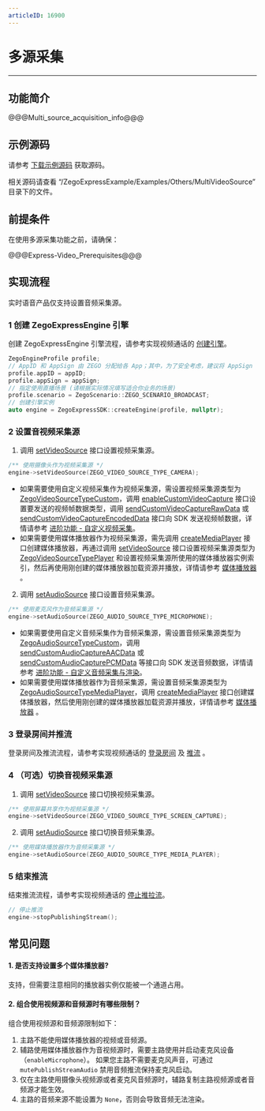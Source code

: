 ```yaml
---
articleID: 16900
---
```

# 多源采集

- - -
## 功能简介

@@@Multi_source_acquisition_info@@@

## 示例源码

请参考 [下载示例源码](!DownloadDemo/DownloadDemo) 获取源码。

相关源码请查看 “/ZegoExpressExample/Examples/Others/MultiVideoSource” 目录下的文件。

## 前提条件

在使用多源采集功能之前，请确保：

@@@Express-Video_Prerequisites@@@

## 实现流程

<div class="mk-warning">


实时语音产品仅支持设置音频采集源。
</div>

### 1 创建 ZegoExpressEngine 引擎

创建 ZegoExpressEngine 引擎流程，请参考实现视频通话的 [创建引擎](!Integration/Solution_Implementation#CreateEngine)。

```C++
ZegoEngineProfile profile;
// AppID 和 AppSign 由 ZEGO 分配给各 App；其中，为了安全考虑，建议将 AppSign 存储在 App 的业务后台，需要使用时从后台获取
profile.appID = appID;
profile.appSign = appSign;
// 指定使用直播场景 (请根据实际情况填写适合你业务的场景)
profile.scenario = ZegoScenario::ZEGO_SCENARIO_BROADCAST;
// 创建引擎实例
auto engine = ZegoExpressSDK::createEngine(profile, nullptr);
```

### 2 设置音视频采集源

1. 调用 [setVideoSource](@setVideoSource) 接口设置视频采集源。

```C++
/** 使用摄像头作为视频采集源 */
engine->setVideoSource(ZEGO_VIDEO_SOURCE_TYPE_CAMERA);
```

<div class = 'mk-hint'>

- 如果需要使用自定义视频采集作为视频采集源，需设置视频采集源类型为 [ZegoVideoSourceTypeCustom](@ZegoVideoSourceTypeCustom)，调用 [enableCustomVideoCapture](@enableCustomVideoCapture) 接口设置要发送的视频帧数据类型，调用 [sendCustomVideoCaptureRawData](@sendCustomVideoCaptureRawData) 或 [sendCustomVideoCaptureEncodedData](@sendCustomVideoCaptureEncodedData) 接口向 SDK 发送视频帧数据，详情请参考 [进阶功能 - 自定义视频采集](!ExpressVideoSDK-VideoAdvanced/CustomVideoCapture)。
- 如果需要使用媒体播放器作为视频采集源，需先调用 [createMediaPlayer](@createMediaPlayer) 接口创建媒体播放器，再通过调用 [setVideoSource](@setVideoSource) 接口设置视频采集源类型为 [ZegoVideoSourceTypePlayer](@ZegoVideoSourceTypePlayer) 和设置视频采集源所使用的媒体播放器实例索引，然后再使用刚创建的媒体播放器加载资源并播放，详情请参考 [媒体播放器](!Other_Functions/MediaPlayer) 。


</div>

2. 调用 [setAudioSource](@setAudioSource) 接口设置音频采集源。

```C++
/** 使用麦克风作为音频采集源 */
engine->setAudioSource(ZEGO_AUDIO_SOURCE_TYPE_MICROPHONE);
```

<div class = 'mk-hint'>

- 如果需要使用自定义音频采集作为音频采集源，需设置音频采集源类型为 [ZegoAudioSourceTypeCustom](@ZegoAudioSourceTypeCustom)，调用 [sendCustomAudioCaptureAACData](@sendCustomAudioCaptureAACData) 或 [sendCustomAudioCapturePCMData](@sendCustomAudioCapturePCMData) 等接口向 SDK 发送音频数据，详情请参考 [进阶功能 - 自定义音频采集与渲染](!AudioAdvanced/custom_audio_io)。
- 如果需要使用媒体播放器作为音频采集源，需设置音频采集源类型为 [ZegoAudioSourceTypeMediaPlayer](@ZegoAudioSourceTypeMediaPlayer)，调用 [createMediaPlayer](@createMediaPlayer) 接口创建媒体播放器，然后使用刚创建的媒体播放器加载资源并播放，详情请参考 [媒体播放器](!Other_Functions/MediaPlayer) 。

</div>

### 3 登录房间并推流

登录房间及推流流程，请参考实现视频通话的 [登录房间](!Integration/Solution_Implementation#loginRoom) 及 [推流](!Integration/Solution_Implementation#publishingStream) 。

### 4 （可选）切换音视频采集源

1. 调用 [setVideoSource](@setVideoSource) 接口切换视频采集源。

```C++
/** 使用屏幕共享作为视频采集源 */
engine->setVideoSource(ZEGO_VIDEO_SOURCE_TYPE_SCREEN_CAPTURE);
```

2. 调用 [setAudioSource](@setAudioSource) 接口切换音频采集源。

```C++
/** 使用媒体播放器作为音频采集源 */
engine->setAudioSource(ZEGO_AUDIO_SOURCE_TYPE_MEDIA_PLAYER);
```

### 5 结束推流

结束推流流程，请参考实现视频通话的 [停止推拉流](!Integration/Solution_Implementation#stopPublishingStream)。

```C++
// 停止推流
engine->stopPublishingStream();
```


## 常见问题

#### 1. **是否支持设置多个媒体播放器?**

支持，但需要注意相同的播放器实例仅能被一个通道占用。

#### 2. **组合使用视频源和音频源时有哪些限制？**

组合使用视频源和音频源限制如下：
1. 主路不能使用媒体播放器的视频或音频源。
2. 辅路使用媒体播放器作为音视频源时，需要主路使用并启动麦克风设备（`enableMicrophone`）。
如果您主路不需要麦克风声音，可通过 `mutePublishStreamAudio` 禁用音频推流保持麦克风启动。
3. 仅在主路使用摄像头视频源或者麦克风音频源时，辅路复制主路视频源或者音频源才能生效。
4. 主路的音频来源不能设置为 `None`，否则会导致音频无法渲染。
